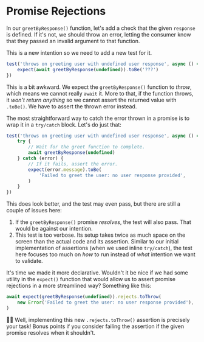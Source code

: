 # Promise Rejections

<EpicVideo url="https://www.epicweb.dev/workshops/testing-fundamentals/testing-asynchronous-code/error-assertions-for-rejected-promises" />

In our `greetByResponse()` function, let's add a check that the given `response` is defined. If it's not, we should throw an error, letting the consumer know that they passed an invalid argument to that function.

<CodeFile file="greet.ts" range="7-14" highlight="8-10" />

This is a new intention so we need to add a new test for it.

```js
test('throws on greeting user with undefined user response', async () => {
	expect(await greetByResponse(undefined)).toBe('???')
})
```

This is a bit awkward. We expect the `greetByResponse()` function to _throw_, which means we cannot really `await` it. More to that, if the function throws, it _won't return anything_ so we cannot assert the returned value with `.toBe()`. We have to assert the thrown error instead.

The most straightforward way to catch the error thrown in a promise is to wrap it in a `try/catch` block. Let's do just that:

```js lines=7-9
test('throws on greeting user with undefined user response', async () => {
	try {
		// Wait for the greet function to complete.
		await greetByResponse(undefined)
	} catch (error) {
		// If it fails, assert the error.
		expect(error.message).toBe(
			'Failed to greet the user: no user response provided',
		)
	}
})
```

This does look better, and the test may even pass, but there are still a couple of issues here:

1. If the `greetByResponse()` promise _resolves_, the test will also pass. That would be against our intention.
1. This test is too verbose. Its setup takes twice as much space on the screen than the actual code and its assertion. Similar to our initial implementation of assertions (when we used inline `try/catch`), the test here focuses too much on _how_ to run instead of _what_ intention we want to validate.

It's time we made it more declarative. Wouldn't it be nice if we had some utility in the `expect()` function that would allow us to assert promise rejections in a more streamlined way? Something like this:

```js
await expect(greetByResponse(undefined)).rejects.toThrow(
	new Error('Failed to greet the user: no user response provided'),
)
```

👨‍💼 Well, implementing this new `.rejects.toThrow()` assertion is precisely your task! Bonus points if you consider failing the assertion if the given promise resolves when it shouldn't.
